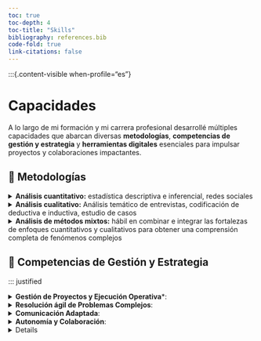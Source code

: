 ```yaml
---
toc: true
toc-depth: 4
toc-title: "Skills"
bibliography: references.bib
code-fold: true
link-citations: false
---
```


:::{.content-visible when-profile="es"}

# Capacidades

::: justified
A lo largo de mi formación y mi carrera profesional desarrollé múltiples capacidades que abarcan diversas **metodologías**, **competencias de gestión y estrategia** y **herramientas digitales** esenciales para impulsar proyectos y colaboraciones impactantes. 
:::

## 📌 Metodologías
<details> 
<summary> **Análisis cuantitativo:** estadística descriptiva e inferencial, redes sociales </summary>
<br>

::: centered

**Análisis Estadístico**

:::

::: {.grid}

::: {.g-col-4 .justified}
Más de una década utilizando técnicas estadísticas extensamente. Durante mi período en CEPAL, contribuí al desarrollo de indicadores económicos: un Índice de Precios al Consumidor (IPC) y varios indicadores sintéticos de actividad  económica. En mi tesis doctoral, utilicé modelos de regresión logística y _proportional odds_, para analizar datos recopilados a través de una encuesta original distribuida en Qualtrics.
:::

::: {.g-col-8 }

![](visualMedia/exampleModes.png){fig-align="left"}
```r
# Full model plots: appending fitted response probabilities (or logits) to the data frame and plotting these in relation to the predictors.
#using the predict() fuction with option type = "probs" to get probabilities instead the highest probability category
collab_DF <- cbind(collaborators %>% 
                     dplyr::select(Q15_1_collapsed, edad, chann), 
                   predict(om_151, type = "probs"))

# long format data for plotting
plot_dat <- collab_DF %>% 
  pivot_longer(c(Negativo, Neutral, Positivo), names_to = "level", values_to = "prob")

gg <- ggplot(plot_dat, aes(x = edad, y = prob, colour = level)) + geom_line(size = 1) + theme_bw() + xlim(25, 80) + geom_point(color = "black", size = 0.2) + facet_grid(chann ~ .) 

gg

```

:::

:::

::: centered

**Análisis de Redes Sociales en R y Gephi**

:::

::: {.grid}

::: {.g-col-4}
![](visualMedia/bch_institutional_animation.gif){fig-align="left"} 
:::

::: {.g-col-8 .justified}
Teoría de grafos y el análisis de redes sociales: he explorado colaboraciones entre organizaciones académicas y empresariales. A través de herramientas como Bibliometrix, describí la evolución de colaboraciones en publicaciones académicas, como lo evidencia mi presentación en la Conferencia Conjunta Sunbelt & NetSci 2021.

```r
library(tidygeocoder)
library(maps)
library(mapdata)
library(geosphere)
library(geodist)
library("animation") 

#### ILLUSTRATION CODE EXCERPTS FOR GIFS CREATION #### 

## GRAPH ----

# source: https://kateto.net/network-visualization
library("igraph")
local_g <- list()
local_comp <- list()
saveGIF({
for (i in loop.vector) {
  vert <- V(g_list[[i]])[which(V(g_list[[i]])$bariloche == 1 | V(g_list[[i]])$bariloche == 2)]
  #get edges connected to selected nodes: https://igraph.org/r/doc/incident_edges.html
  edg <- incident_edges(g_list[[i]], vert, "all")
  local <- ego(g_list[[i]], order = 1, nodes = vert, mode = "all")
  local_g[[i]] <- igraph::subgraph.edges(g_list[[i]], eids = unlist(edg)) 
  local_comp[[i]] <- decompose(local_g[[i]])
  V(local_comp[[i]][[1]])$deg <- degree(local_comp[[i]][[1]])
  E(local_comp[[i]][[1]])$width <- 12*E(local_comp[[i]][[1]])$weight/max(E(local_comp[[i]][[1]])$weight)
  l = layout_with_fr(local_comp[[i]][[1]])
  plot(local_comp[[i]][[1]], 
       vertex.size = 1+V(local_comp[[i]][[1]])$deg/max(V(local_comp[[i]][[1]])$deg)*10, vertex.label = "", 
       edge.width = E(local_comp[[i]][[1]])$width,
       layout = l, 
       main = paste0("Bariloche's academic organization","\n", "ego network (largest component)" ,"\n",names(Mslice)[i])
       )
}
},interval = .8, movie.name = "bch_institutional_animation.gif")
```

:::

:::

</details>

<details>
<summary>**Análisis cualitativo:** Análisis temático de entrevistas, codificación de deductiva e inductiva, estudio de casos</summary>
<br>

::: grid

::: {.g-col-4 .justified}

Realización y análisis de entrevistas utilizando Atlas.ti. He realizado análisis temático, incluyendo tanto codificación deductiva como inductiva, para extraer ideas a partir de datos cualitativos, enriqueciendo mi investigación con perspectivas matizadas y comprensión contextual.

:::

::: {.g-col-8 }
![](visualMedia/atlasScreenshot.png){fig-align="center"}
:::

:::

</details>

<details>
<summary> **Análisis de métodos mixtos:** hábil en combinar e integrar las fortalezas de enfoques cuantitativos y cualitativos para obtener una comprensión completa de fenómenos complejos </summary>
<br>

::: centered 

**Entrevistas y Estudio de Caso**

:::

::: grid

::: {.g-col-4 .justified}
Diseñé e implementé un estudio de caso secuencial explicativo, combinando de manera fluida enfoques cuantitativos y cualitativos para el conocimiento en diversos modos de colaboración entre organizaciones académicas y empresariales. Esta metodología me permitió descubrir patrones multifacéticos e informar recomendaciones prácticas.

:::

::: {.g-col-8 }
![](visualMedia/metodosMixtos.jpg){fig-align="center"}
:::

:::

</details>

## 📌 Competencias de Gestión y Estrategia

::: justified

<details>

<summary> **Gestión de Proyectos y Ejecución Operativa***:</summary>

Acostumbrado a trabajar con múltiples deadlines y con actores de perfiles muy diversos. Coordino tareas, equipo y entregas en contextos exigentes, especialmente en proyectos financiados con fondos europeos, nacionales y regionales.

</details>

<details>

<summary> **Resolución ágil de Problemas Complejos**:</summary>

Tengo facilidad para entender escenarios con múltiples capas y variables, y formular soluciones que reconozcan la complejidad sin caer en simplificaciones. Esto ha sido clave tanto en la investigación como en la gestión de proyectos, donde los desafíos rara vez tienen una sola dimensión.

</details>

<details>

<summary> **Comunicación Adaptada**:</summary>

Adapto el lenguaje y el canal según la audiencia: desde informes técnicos y plataformas de reporting hasta correos que hacen avanzar la colaboración. Sé cuándo hay que ser técnico y cuándo hay que ser claro.

</details>

<details>

<summary> **Autonomía y Colaboración**:</summary>

Sé desenvolverme en autonomía total, como lo muestra mi trayectoria investigadora, pero también me gusta construir en equipo, compartir lo que sé y aprender de otros. Valoro mucho los espacios donde la colaboración potencia las ideas.


</details>

<details>


:::

## 📌 Herramientas y Técnicas Digitales:

- Capacitado en planificación, seguimiento presupuestario y justificación financiera de proyectos científicos nacionales e internacionales.

-   Programas y lenguajes que he utilizado: Microsoft Office, R, Zettlr, Stata, REDATAM, QGIS, Gephi, Freeplane, Zotero, $LaTeX$, Python, Java, Ilustrator, .

-   [**Pandoc**](https://pandoc.org) / [**Markdown**](https://www.markdownguide.org)

-   [**Prompt Engineering**](/visualMedia/promptEngineering.pdf)

-   [**Decidim**](/visualMedia/CertificatDecidim.pdf)


## 📌 Proyectos Destacados

<details>
<summary>**Tesis de Doctorado Explorando las Dinámicas del Conocimiento en las Colaboraciones Academia-Industria dentro de un Ecosistema Local**<br> </summary>

::: justified

Examiné la producción de conocimiento dentro de las colaboraciones academia-industria (AICs) en San Carlos de Bariloche, Argentina, utilizando el marco teórico del I-Space de Boisot para caracterizar la co-creación de conocimiento y las dinámicas de aprendizaje individuales y organizacionales. Empleando un enfoque de métodos mixtos, integré datos de encuestas con percepciones recopiladas de entrevistas en profundidad para explorar diversos modos de colaboración y comparar sus propiedades de conocimiento y procesos de aprendizaje asociados. Los hallazgos proporcionaron recomendaciones estratégicas para los interesados en mejorar el aprendizaje recíproco y la co-creación de conocimiento dentro de las AICs. Además, al sentar las bases para las asociaciones de conocimiento entre instituciones, este proyecto contribuye a dar forma a las estrategias y políticas futuras en colaboraciones interinstitucionales.

:::

</details>
<details>
<summary>**Análisis de Redes de Colaboración Académica** <br></summary>

::: justified

Durante mi proyecto de tesis, exploré extensamente el análisis de redes sociales para medir los flujos de información dentro de las colaboraciones académicas. Si bien inicialmente tenía la intención de evaluar los flujos en colaboraciones academia-industria, descubrí que el análisis de redes sociales no era la herramienta más adecuada para este propósito. 

Sin embargo, esta experiencia me permitió desarrollar habilidades valiosas en el análisis de colaboraciones entre organizaciones académicas. Aprovechando las bases de datos bibliométricas, realicé análisis originales para visualizar y analizar las redes en evolución de colaboración académica. Esto culminó en una presentación en la Conferencia Networks 2021: Joint Sunbelt & NetSci, donde compartí percepciones sobre "Colaboración Científica a través de Redes Institucionales: El Valor de los Socios Nacionales". A través de este proyecto, obtuve una comprensión más profunda de las dinámicas de colaboración académica y mejoré mi competencia en técnicas de análisis de redes sociales.

:::

</details>
<details>
<summary>**Desarrollo de Indicadores Económicos** <br></summary>

::: justified

Mi participación en el desarrollo de indicadores económicos con CEPAL abarcó dos proyectos principales. Por un lado, contribuí a las etapas iniciales del diseño e implementación de un Índice de Precios al Consumidor (IPC). Esto implicó analizar datos para identificar una canasta de consumo representativa y calcular pesos para garantizar un monitoreo preciso de la inflación. Por otro lado, desempeñé un papel clave en la estimación y actualización de indicadores coincidentes para rastrear la actividad económica de los estados subnacionales argentinos. Este proyecto implicó la recolección de nuevos datos sobre variables observables, desestacionalización de series temporales, ejecución de modelos estadísticos y evaluación de la calidad de los datos para informar la toma de decisiones estratégicas.

:::

</details>

:::

::: {.content-visible when-profile="en"}

# My Skills

::: justified

Throughout my academic and professional journey, I’ve developed a diverse set of skills spanning **methodologies**, **project and strategy management**, and **digital tools**—all essential to driving impactful projects and collaborations.
:::


## 📌 Technical Skills

<details> 
<summary> **Quantitative analysis:** descriptive and inferential statistics, social network analysis
</summary>
<br>

::: centered 

**Statistical analysis**

:::

::: {.grid}

::: {.g-col-4 .justified}
My proficiency in statistics spans over a decade, starting from my undergraduate studies at the University of Buenos Aires. I've applied statistical techniques extensively, notably during my tenure at CEPAL, where I contributed to the development of economic indicators such as the Consumer Price Index (CPI). In my doctoral thesis, I utilized advanced statistical models to analyze data from online surveys, employing tools like Qualtrics for data collection and analysis.
:::

::: {.g-col-8 }
![](visualMedia/exampleModes.png){fig-align="left"}
```r
# Full model plots: appending fitted response probabilities (or logits) to the data frame and plotting these in relation to the predictors.
#using the predict() fuction with option type = "probs" to get probabilities instead the highest probability category
collab_DF <- cbind(collaborators %>% 
                     dplyr::select(Q15_1_collapsed, edad, chann), 
                   predict(om_151, type = "probs"))

# long format data for plotting
plot_dat <- collab_DF %>% 
  pivot_longer(c(Negativo, Neutral, Positivo), names_to = "level", values_to = "prob")

gg <- ggplot(plot_dat, aes(x = edad, y = prob, colour = level)) + geom_line(size = 1) + theme_bw() + xlim(25, 80) + geom_point(color = "black", size = 0.2) + facet_grid(chann ~ .) 

gg

```
:::

:::

::: centered

**Social network analysis in R and Gephi**

:::

::: {.grid}

::: {.g-col-4}
![](visualMedia/bch_institutional_animation.gif){fig-align="left"} 
:::

::: {.g-col-8 .justified}
Delving into graph theory and social network analysis, I explored collaborations between academic and business organizations, despite the challenges posed by limited business publications. Through tools like Bibliometrix, I depicted the evolution of collaborations in academic publications, as evidenced by my presentation at the Networks 2021: Joint Sunbelt & NetSci Conference.

```r
library(tidygeocoder)
library(maps)
library(mapdata)
library(geosphere)
library(geodist)
library("animation") 

#### ILLUSTRATION CODE EXCERPTS FOR GIFS CREATION #### 

## GRAPH ----

# source: https://kateto.net/network-visualization
library("igraph")
local_g <- list()
local_comp <- list()
saveGIF({
for (i in loop.vector) {
  vert <- V(g_list[[i]])[which(V(g_list[[i]])$bariloche == 1 | V(g_list[[i]])$bariloche == 2)]
  #get edges connected to selected nodes: https://igraph.org/r/doc/incident_edges.html
  edg <- incident_edges(g_list[[i]], vert, "all")
  local <- ego(g_list[[i]], order = 1, nodes = vert, mode = "all")
  local_g[[i]] <- igraph::subgraph.edges(g_list[[i]], eids = unlist(edg)) 
  local_comp[[i]] <- decompose(local_g[[i]])
  V(local_comp[[i]][[1]])$deg <- degree(local_comp[[i]][[1]])
  E(local_comp[[i]][[1]])$width <- 12*E(local_comp[[i]][[1]])$weight/max(E(local_comp[[i]][[1]])$weight)
  l = layout_with_fr(local_comp[[i]][[1]])
  plot(local_comp[[i]][[1]], 
       vertex.size = 1+V(local_comp[[i]][[1]])$deg/max(V(local_comp[[i]][[1]])$deg)*10, vertex.label = "", 
       edge.width = E(local_comp[[i]][[1]])$width,
       layout = l, 
       main = paste0("Bariloche's academic organization","\n", "ego network (largest component)" ,"\n",names(Mslice)[i])
       )
}
},interval = .8, movie.name = "bch_institutional_animation.gif")
```
:::

:::

<!-- <details> -->
<!-- <summary> Statistical analysis</summary> -->


<!-- ::: justified -->
<!-- My relationship with statistics dates back more than 10 years, starting from my first class at the University of Buenos Aires. Beyond my conceptual interest and analysis in research environments, I applied my knowledge during my time at CEPAL, where I contributed to the development of a **Consumer Price Index (CPI)** and other economic indicators in collaboration with Argentine government organizations. -->

<!-- More recently, as part of my doctoral thesis, I worked on **models for categorical, binomial, and multinomial variables** to analyze data from **online surveys**, which I not only analyzed but also **designed and distributed using [Qualtrics](https://www.qualtrics.com/)**. The final analysis in the thesis utilized a complex version of the proportional odds model [@mccullaghRegressionModelsOrdinal1980], which allows representing ordinal categorical variables (such as Likert scale) as dependent variables. Just for illustrative purposes, the following graph shows how different satisfaction levels associated with various modes of collaboration vary according to the age of collaborators. -->
<!-- ::: -->


<!-- ```{r eval=FALSE, echo=TRUE} -->
<!-- # Full model plots: appending fitted response probabilities (or logits) to the data frame and plotting these in relation to the predictors. -->
<!-- #using the predict() fuction with option type = "probs" to get probabilities instead the highest probability category -->
<!-- collab_DF <- cbind(collaborators %>%  -->
<!--                      dplyr::select(Q15_1_collapsed, edad, chann),  -->
<!--                    predict(om_151, type = "probs")) -->

<!-- # long format data for plotting -->
<!-- plot_dat <- collab_DF %>%  -->
<!--   pivot_longer(c(Negativo, Neutral, Positivo), names_to = "level", values_to = "prob") -->

<!-- gg <- ggplot(plot_dat, aes(x = edad, y = prob, colour = level)) + geom_line(size = 1) + theme_bw() + xlim(25, 80) + geom_point(color = "black", size = 0.2) + facet_grid(chann ~ .)  -->

<!-- gg -->

<!-- ``` -->

<!-- ![](visualMedia/exampleModes.png){fig-align="center"} -->

<!-- </details> -->

<!-- <details> -->

<!-- <summary> Social network analysis in R and Gephi </summary> -->

<!-- ::: justified -->
<!-- While my primary focus has been on statistical, descriptive, and inferential analysis, I've also delved into graph theory and social network analysis. Although I didn't extensively research it due to the requirements of my thesis, I've utilized packages like [Bibliometrix](https://www.bibliometrix.org/home/) and others to measure collaborations between academic and business organizations through joint publications. -->

<!-- The endeavor wasn't highly successful because very few businesses publish, but it did serve as a means to examine collaborations between academic organizations and practice network analysis. This allowed me to explore collaborations in the academic sphere and practice network analysis. For instance, I've been able to depict the evolution of collaborations in academic publications among various organizations in the city of Bariloche, Argentina. Below, you can find two graphical representations of collaborations in Bariloche, one in network form (left) and the other geographically (right). If you'd like to see more comprehensive results, you can watch my presentation at the Networks 2021: Joint Sunbelt & NetSci Conference [here](visualMedia/hulskampPresentation.mp4). -->
<!-- ::: -->

<!-- ```{r eval=FALSE, echo=TRUE, comment= F, warning = F} -->
<!-- library(tidygeocoder) -->
<!-- library(maps) -->
<!-- library(mapdata) -->
<!-- library(geosphere) -->
<!-- library(geodist) -->
<!-- library("animation")  -->

<!-- #### ILLUSTRATION CODE EXCERPTS FOR GIFS CREATION ####  -->

<!-- ## GRAPH A (left) ---- -->

<!-- # source: https://kateto.net/network-visualization -->
<!-- library("igraph") -->
<!-- local_g <- list() -->
<!-- local_comp <- list() -->
<!-- saveGIF({ -->
<!-- for (i in loop.vector) { -->
<!--   vert <- V(g_list[[i]])[which(V(g_list[[i]])$bariloche == 1 | V(g_list[[i]])$bariloche == 2)] -->
<!--   #get edges connected to selected nodes: https://igraph.org/r/doc/incident_edges.html -->
<!--   edg <- incident_edges(g_list[[i]], vert, "all") -->
<!--   local <- ego(g_list[[i]], order = 1, nodes = vert, mode = "all") -->
<!--   local_g[[i]] <- igraph::subgraph.edges(g_list[[i]], eids = unlist(edg))  -->
<!--   local_comp[[i]] <- decompose(local_g[[i]]) -->
<!--   V(local_comp[[i]][[1]])$deg <- degree(local_comp[[i]][[1]]) -->
<!--   E(local_comp[[i]][[1]])$width <- 12*E(local_comp[[i]][[1]])$weight/max(E(local_comp[[i]][[1]])$weight) -->
<!--   l = layout_with_fr(local_comp[[i]][[1]]) -->
<!--   plot(local_comp[[i]][[1]],  -->
<!--        vertex.size = 1+V(local_comp[[i]][[1]])$deg/max(V(local_comp[[i]][[1]])$deg)*10, vertex.label = "",  -->
<!--        edge.width = E(local_comp[[i]][[1]])$width, -->
<!--        layout = l,  -->
<!--        main = paste0("Bariloche's academic organization","\n", "ego network (largest component)" ,"\n",names(Mslice)[i]) -->
<!--        ) -->
<!-- } -->
<!-- },interval = .8, movie.name = "bch_institutional_animation.gif") -->


<!-- #### GRAPH B (right) ---- -->

<!-- g <- g_list[[i]] -->

<!-- # Join features -->
<!-- g <- contract(g, -->
<!--          factor(V(g)$name), -->
<!--          vertex.attr.comb = list(name = "first", group = "mean", docs = "max", "random")) -->
<!-- # attributes were merged: docs max as most of interactions are shared -->
<!-- g <- simplify(g, remove.loops=T, remove.multiple = T, edge.attr.comb =  list(weight = "max")) -->

<!-- # generate data frames of organizations and collaborations -->
<!-- un_geo_data = igraph::as_data_frame(g, what = 'both')  # affiliation network from bibliometrix as data frame -->

<!-- orgs <- un_geo_data$vertices %>%  -->
<!--   mutate(lat = as.numeric(lat), -->
<!--          long = as.numeric(long)) -->

<!-- # Keep collaborations only with egos from BCH -->
<!-- un_geo_data$edges$width <- NULL -->
<!-- collabs <- as_tibble(un_geo_data$edges) %>%  -->
<!--   filter(from %in% vert$name | to %in% vert$name)  -->

<!-- # World Map (low quality, should be improved) -->
<!-- map("world", col = "grey20", fill = T, bg = "black", lwd = 0.1) -->
<!-- title(paste(unique(orgs$year)), col.main = "lightgrey") -->
<!-- #plot(gadm, col = myColours, border = 'grey') -->

<!-- points(x = orgs$long, y=orgs$lat, cex = .04+orgs$docs/max(orgs$docs), col = "yellow") -->

<!-- for(j in 1:nrow(collabs)) { -->
<!--     node1 <- orgs[orgs$name == collabs[j,]$from,] -->
<!--     node2 <- orgs[orgs$name == collabs[j,]$to,] -->
<!--     if (!is.na(node1$lat) & !is.na(node2$lat) & node1$lat != node2$lat) -->
<!--       { -->
<!--     arc <- gcIntermediate(c(node1[1,]$long, node1[1,]$lat),  -->
<!--                            c(node2[1,]$long, node2[1,]$lat),  -->
<!--                            n=30, addStartEnd=TRUE, breakAtDateLine = T, sp=T) -->
<!--     edge.ind <- 1# round(60*collabs[j,]$weight / max(collabs$weight)) -->

<!--     lines(arc, col=edge.col[edge.ind], lwd=edge.ind/5) -->

<!--     } -->
<!-- } -->
<!-- } -->
<!-- },interval = .5, movie.name = "bchDynamicInfoMap.gif") -->

<!--  detach('package:animation') -->

<!-- ``` -->

<!-- |                                                                      |                                                            | -->
<!-- |---------------------------------------|---------------------------------| -->
<!-- | ![](visualMedia/bch_institutional_animation.gif){fig-align="center"} | ![](visualMedia/bchDynamicInfoMap.gif){fig-align="center"} | -->

<!-- </details> -->

</details>

<details>
<summary>**Qualitative analysis:** thematic interview analysis, inductive and deductive coding, case studies</summary>
<br>

::: centered 

**Interviews and Case Study**

:::

::: grid

::: {.g-col-4 .justified}
My experience includes conducting and analyzing interviews using Atlas.ti. I've employed thematic analysis, including both deductive and inductive coding, to derive insights from qualitative data, enriching my research with nuanced perspectives and contextual understanding.
:::

::: {.g-col-8 }
![](visualMedia/atlasScreenshot.png){fig-align="center"}
:::

:::

<!-- <details> --> 

<!-- <summary> Interviews and case studies.</summary> -->

<!-- ::: justified -->
<!-- I had conducted interviews for my master's thesis, and more recently, for my doctoral thesis, I analyzed 26 **interviews using Atlas.ti**. The preparation of interviews, contacting interviewees, conducting the interviews, and transcription are essential parts of this process [@rubin2011; @kvale1994]. For the analysis, I employed thematic analysis [@braunUsingThematicAnalysis2006], based on a list of *a priori* codes, which I later updated with emerging themes. Analyzing interviews can be a demanding task, but it provides valuable insights from multiple individuals with direct experience in the subject of study. Below is a screenshot of the thematic analysis process in Atlas.ti. In the future, I am excited about the prospect of conducting *focus groups*. -->
<!-- ::: -->

<!-- ![](visualMedia/atlasScreenshot.png){fig-align="center"} -->

<!-- </details> -->
</details>

<details>
<summary> **Mixed methods:** skilled at combining the strengths of both quantitative and qualitative approaches to gain a deeper, more integrated understanding of complex phenomena </summary>
<br>

::: centered 

**Interviews and Case Study**

:::

::: grid

::: {.g-col-4 .justified}
In my doctoral thesis, I adopted an explanatory sequential case study design, seamlessly blending quantitative and qualitative approaches to gain comprehensive insights into complex phenomena. This methodology allowed me to uncover multifaceted patterns and inform practical recommendations.
:::

::: {.g-col-8 }
![](visualMedia/metodosMixtos.jpg){fig-align="center"}
:::

<!-- <details> -->

<!-- <summary> Quantitative and qualitative data integration.</summary> -->

<!-- ::: justified -->
<!-- In my case, I adapted and implemented an "*explanatory sequential case study design*". Starting with the selection of a specific case study, this design initiates with a quantitative phase to identify aggregated behavioral patterns. The analysis of these results then guides the subsequent qualitative phase, aimed at achieving a deeper and more nuanced understanding of the aggregated patterns. Finally, the results from both phases are integrated, providing a more comprehensive outcome. -->
<!-- ::: -->

<!-- ![](visualMedia/metodosMixtos.jpg){fig-align="center"} -->

<!-- </details> -->
:::
</details>

## 📌Project and Strategic Management

::: justified
<details>

<summary> **Project Management and Operational Delivery**:</summary>

Used to juggling multiple deadlines and working with a wide range of stakeholders. I coordinate tasks, teams, and deliverables under pressure, particularly in research projects funded by European, national, and regional programs.

</details>

<details>

<summary> **Agile Problem-Solving in Complex Environments**:</summary>

I’m quick at grasping multi-layered challenges and coming up with solutions that respect complexity without oversimplifying. This mindset has proven useful both in research and in project management, where problems rarely have one straightforward answer.

</details>

<details>

<summary> **Audience-Aware Communication**:</summary>

I tailor both language and channel to the audience—whether it's technical reports, funding platform updates, or just getting things done over email. I know when to be precise and when to be clear.

</details>

<details>

<summary> **Independent Thinking, Collaborative Spirit**:</summary>

I’m fully comfortable working independently, as my research background shows, but I’m just as committed to team dynamics, knowledge sharing, and co-creating better outcomes. I genuinely enjoy spaces where collaboration amplifies good ideas.


</details>
:::

## 📌 Digital Tools and Techniques

-    Skilled in planning, budget monitoring, and financial reporting for national and international science projects.

-    Programs and languages I’ve worked with: Microsoft Office, R, Zettlr, Stata, REDATAM, QGIS, Gephi, Freeplane, Zotero, $LaTeX$, Python, Java, Illustrator.

-    [**Pandoc**](https://pandoc.org) / [**Markdown**](https://www.markdownguide.org)

-    [**Prompt Engineering**](/visualMedia/promptEngineering.pdf)

-    [**Decidim**](/visualMedia/CertificatDecidim.pdf)


## 📌 Notable Projects

<details>
<summary>**PhD Thesis Exploring Knowledge Dynamics in Academia-Industry Collaborations within a Local Ecosystem**<br> </summary>

::: justified
I examined knowledge production within academia-industry collaborations (AICs) in San Carlos de Bariloche, Argentina, using Boisot's I-Space framework to characterize knowledge co-creation, and individual and organizational learning dynamics. Employing a mixed-methods approach, I integrated survey data with insights gathered from in-depth interviews to explore diverse modes of collaboration and their associated knowledge properties and learning processes. The findings provided strategic recommendations for stakeholders to enhance reciprocal learning and knowledge co-creation within AICs. Furthermore, by laying the groundwork for cross-institutional knowledge partnerships, this project contributes to shaping future strategies and policies in inter-institutional collaborations.
:::
</details>
<details>
<summary>**Network Analysis of Academic Collaborations** <br></summary>

::: justified
During my thesis project, I extensively explored social network analysis to measure information flows within academic collaborations. While initially intending to evaluate flows in academic-industry collaborations, I found that social network analysis was not the most suitable tool for this purpose. However, this experience allowed me to develop valuable skills in analyzing collaborations between academic organizations. Leveraging bibliometric databases, I conducted original analyses to visualize and analyze evolving networks of scholarly collaboration. This culminated in a presentation at the Networks 2021: Joint Sunbelt & NetSci Conference, where I shared insights about "Scientific Collaboration Through Institutional Networks: The Value of National Partners." Through this project, I gained a deeper understanding of academic collaboration dynamics and enhanced my proficiency in social network analysis techniques.

:::
</details>
<details>
<summary>**Development of Economic Indicators** <br></summary>

::: justified

My involvement in the development of economic indicators with CEPAL encompassed two primary projects. On the one hand, I contributed to the initial stages of designing and implementing a Consumer Price Index (CPI). This involved analyzing data to identify a representative consumption basket and calculating weights to ensure accurate inflation monitoring. On the other hand, I played a key role in estimating and updating coincident indicators to track the economic activity of Argentine sub-national states. This project entailed collecting new data on observable variables, deseasonalizing time series, running statistical models, and assessing data quality to inform strategic decision-making.
:::

</details>

:::